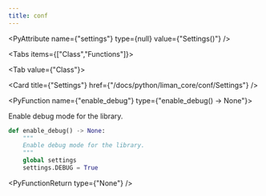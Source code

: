 ```yaml
---
title: conf
---
```


<PyAttribute name={"settings"} type={null} value={"Settings()"} />

<Tabs items={["Class","Functions"]}>

<Tab value={"Class"}>

<Cards >

<Card title={"Settings"} href={"/docs/python/liman_core/conf/Settings"} />

</Cards>

</Tab>
<Tab value={"Functions"}>

<PyFunction name={"enable_debug"} type={"enable_debug() -> None"}>

Enable debug mode for the library.

<PySourceCode >

```python
def enable_debug() -> None:
    """
    Enable debug mode for the library.
    """
    global settings
    settings.DEBUG = True
```

</PySourceCode>

<PyFunctionReturn type={"None"} />

</PyFunction>

</Tab>

</Tabs>
